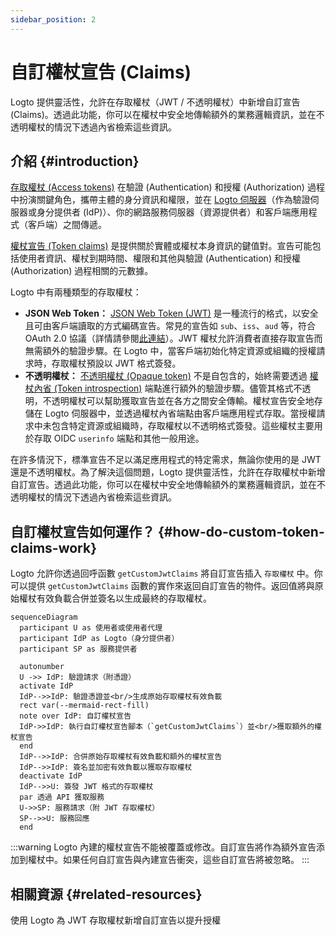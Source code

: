 ```yaml
---
sidebar_position: 2
---
```


# 自訂權杖宣告 (Claims)

Logto 提供靈活性，允許在存取權杖（JWT / 不透明權杖）中新增自訂宣告 (Claims)。透過此功能，你可以在權杖中安全地傳輸額外的業務邏輯資訊，並在不透明權杖的情況下透過內省檢索這些資訊。

## 介紹 \{#introduction}

[存取權杖 (Access tokens)](https://auth.wiki/access-token) 在驗證 (Authentication) 和授權 (Authorization) 過程中扮演關鍵角色，攜帶主體的身分資訊和權限，並在 [Logto 伺服器](/concepts/core-service)（作為驗證伺服器或身分提供者 (IdP)）、你的網路服務伺服器（資源提供者）和客戶端應用程式（客戶端）之間傳遞。

[權杖宣告 (Token claims)](https://auth.wiki/claim) 是提供關於實體或權杖本身資訊的鍵值對。宣告可能包括使用者資訊、權杖到期時間、權限和其他與驗證 (Authentication) 和授權 (Authorization) 過程相關的元數據。

Logto 中有兩種類型的存取權杖：

- **JSON Web Token：** [JSON Web Token (JWT)](https://auth.wiki/jwt) 是一種流行的格式，以安全且可由客戶端讀取的方式編碼宣告。常見的宣告如 `sub`、`iss`、`aud` 等，符合 OAuth 2.0 協議（詳情請參閱[此連結](https://datatracker.ietf.org/doc/html/rfc7519#section-4)）。JWT 權杖允許消費者直接存取宣告而無需額外的驗證步驟。在 Logto 中，當客戶端初始化特定資源或組織的授權請求時，存取權杖預設以 JWT 格式簽發。
- **不透明權杖：** [不透明權杖 (Opaque token)](http://localhost:3000/concepts/opaque-token) 不是自包含的，始終需要透過 [權杖內省 (Token introspection)](https://auth.wiki/token-introspection) 端點進行額外的驗證步驟。儘管其格式不透明，不透明權杖可以幫助獲取宣告並在各方之間安全傳輸。權杖宣告安全地存儲在 Logto 伺服器中，並透過權杖內省端點由客戶端應用程式存取。當授權請求中未包含特定資源或組織時，存取權杖以不透明格式簽發。這些權杖主要用於存取 OIDC `userinfo` 端點和其他一般用途。

在許多情況下，標準宣告不足以滿足應用程式的特定需求，無論你使用的是 JWT 還是不透明權杖。為了解決這個問題，Logto 提供靈活性，允許在存取權杖中新增自訂宣告。透過此功能，你可以在權杖中安全地傳輸額外的業務邏輯資訊，並在不透明權杖的情況下透過內省檢索這些資訊。

## 自訂權杖宣告如何運作？ \{#how-do-custom-token-claims-work}

Logto 允許你透過回呼函數 `getCustomJwtClaims` 將自訂宣告插入 `存取權杖` 中。你可以提供 `getCustomJwtClaims` 函數的實作來返回自訂宣告的物件。返回值將與原始權杖有效負載合併並簽名以生成最終的存取權杖。

```mermaid
sequenceDiagram
  participant U as 使用者或使用者代理
  participant IdP as Logto（身分提供者）
  participant SP as 服務提供者

  autonumber
  U ->> IdP: 驗證請求（附憑證）
  activate IdP
  IdP-->>IdP: 驗證憑證並<br/>生成原始存取權杖有效負載
  rect var(--mermaid-rect-fill)
  note over IdP: 自訂權杖宣告
  IdP->>IdP: 執行自訂權杖宣告腳本（`getCustomJwtClaims`）並<br/>獲取額外的權杖宣告
  end
  IdP-->>IdP: 合併原始存取權杖有效負載和額外的權杖宣告
  IdP-->>IdP: 簽名並加密有效負載以獲取存取權杖
  deactivate IdP
  IdP-->>U: 簽發 JWT 格式的存取權杖
  par 透過 API 獲取服務
  U->>SP: 服務請求（附 JWT 存取權杖）
  SP-->>U: 服務回應
  end
```

:::warning
Logto 內建的權杖宣告不能被覆蓋或修改。自訂宣告將作為額外宣告添加到權杖中。如果任何自訂宣告與內建宣告衝突，這些自訂宣告將被忽略。
:::

## 相關資源 \{#related-resources}

<Url href="https://blog.logto.io/glance-on-custom-jwt-access-token-claims">
  使用 Logto 為 JWT 存取權杖新增自訂宣告以提升授權
</Url>